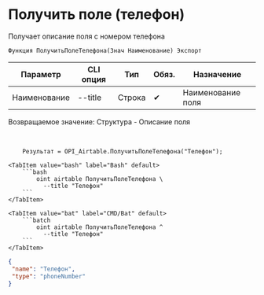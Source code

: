 ﻿---
sidebar_position: 9
description:  Получает описание поля с номером телефонаСтраницы
keywords: [1C, 1С, 1С:Предприятие, 1С:Предприятие 8.3, API, Интеграция, Сервисы, Обмен, OneScript, CLI, Airtable]
---


# Получить поле (телефон)
 Получает описание поля с номером телефона



`Функция ПолучитьПолеТелефона(Знач Наименование) Экспорт`

  | Параметр | CLI опция | Тип | Обяз. | Назначение |
  |-|-|-|-|-|
  | Наименование | --title | Строка | &#x2714; | Наименование поля |

  
  Возвращаемое значение:   Структура -  Описание поля

<br/>




```bsl title="Пример использования для 1С:Предприятие/OneScript"
    Результат = OPI_Airtable.ПолучитьПолеТелефона("Телефон");
```
    

 <Tabs>
  
    <TabItem value="bash" label="Bash" default>
        ```bash
            oint airtable ПолучитьПолеТелефона \
              --title "Телефон"
        ```
    </TabItem>
  
    <TabItem value="bat" label="CMD/Bat" default>
        ```batch
            oint airtable ПолучитьПолеТелефона ^
              --title "Телефон"
        ```
    </TabItem>
</Tabs>


```json title="Результат"
{
 "name": "Телефон",
 "type": "phoneNumber"
}
```
